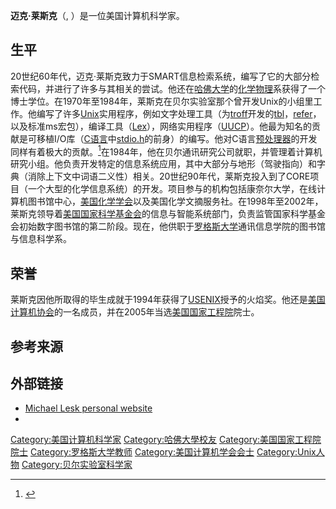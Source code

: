{{lead section|time=2014-01-15T10:50:41+00:00}}
{{refimprove|time=2014-01-15T10:50:41+00:00}}
'''迈克·莱斯克'''（{{lang-en|Mike Lesk}}, {{bd|1945年||}}）是一位美国计算机科学家。

==生平==
20世纪60年代，迈克·莱斯克致力于SMART信息检索系统，编写了它的大部分检索代码，并进行了许多与其相关的尝试。他还在[[哈佛大学|哈佛大学]]的[[化学物理|化学物理]]系获得了一个博士学位。在1970年至1984年，莱斯克在贝尔实验室那个曾开发Unix的小组里工作。他编写了许多[[Unix|Unix]]实用程序，例如文字处理工具（为[[troff|troff]]开发的[[tbl|tbl]]，[[refer|refer]]，以及标准ms宏包），编译工具（[[Lex|Lex]]），网络实用程序（[[UUCP|UUCP]]）。他最为知名的贡献是可移植I/O库（[[C语言|C语言]]中[[stdio.h|stdio.h]]的前身）的编写。他对C语言[[预处理器|预处理器]]的开发同样有着极大的贡献。<ref>{{cite web
 | url = http://cm.bell-labs.com/cm/cs/who/dmr/chist.html
 | title = The Development of the C Language
 | author = Dennis M. Ritchie
 | publisher = Association for Computing Machinery
 | year = 1993
 | accessdate = 2011-03-08
 | archive-date = 2013-06-22
 | archive-url = https://www.webcitation.org/6HZA6qfVb?url=http://cm.bell-labs.com/cm/cs/who/dmr/chist.html
 | dead-url = no
 }}</ref>在1984年，他在贝尔通讯研究公司就职，并管理着计算机研究小组。他负责开发特定的信息系统应用，其中大部分与地形（驾驶指向）和字典（消除上下文中词语二义性）相关。20世纪90年代，莱斯克投入到了CORE项目（一个大型的化学信息系统）的开发。项目参与的机构包括康奈尔大学，在线计算机图书馆中心，[[美国化学学会|美国化学学会]]以及美国化学文摘服务社。在1998年至2002年，莱斯克领导着[[美国国家科学基金会|美国国家科学基金会]]的信息与智能系统部门，负责监管国家科学基金会初始数字图书馆的第二阶段。现在，他供职于[[罗格斯大学|罗格斯大学]]通讯信息学院的图书馆与信息科学系。

==荣誉==
莱斯克因他所取得的毕生成就于1994年获得了[[USENIX|USENIX]]授予的火焰奖。他还是[[美国计算机协会|美国计算机协会]]的一名成员，并在2005年当选[[美国国家工程院|美国国家工程院]]院士。

==参考来源==
{{reflist}}

==外部链接==
* [http://www.lesk.com/ Michael Lesk personal website] {{Wayback|url=http://www.lesk.com/ |date=20210425170113 }}
* {{DBLP|l/Lesk:Michael_E=}}

{{Authority control}}
{{DEFAULTSORT:Lesk, Michael}}
[[Category:美国计算机科学家|Category:美国计算机科学家]]
[[Category:哈佛大學校友|Category:哈佛大學校友]]
[[Category:美国国家工程院院士|Category:美国国家工程院院士]]
[[Category:罗格斯大学教师|Category:罗格斯大学教师]]
[[Category:美国计算机学会会士|Category:美国计算机学会会士]]
[[Category:Unix人物|Category:Unix人物]]
[[Category:贝尔实验室科学家|Category:贝尔实验室科学家]]